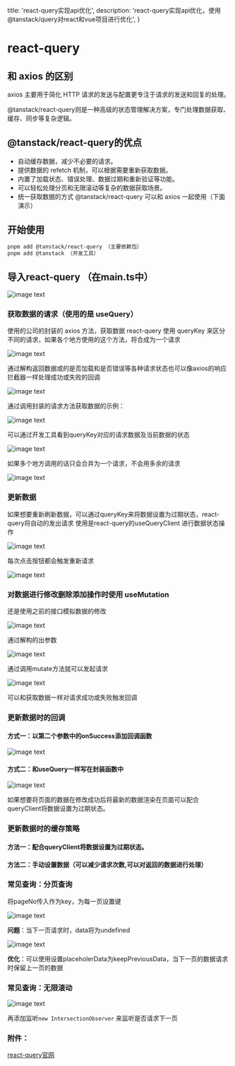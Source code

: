   title: 'react-query实现api优化',
  description: 'react-query实现api优化，使用@tanstack/query对react和vue项目进行优化',
}

# react-query
## 和 axios 的区别

axios 主要用于简化 HTTP 请求的发送与配置更专注于请求的发送和回复的处理。

@tanstack/react-query则是一种高级的状态管理解决方案，专门处理数据获取、缓存、同步等复杂逻辑。

## @tanstack/react-query的优点

- 自动缓存数据，减少不必要的请求。
- 提供数据的 refetch 机制，可以根据需要重新获取数据。
- 内置了加载状态、错误处理、数据过期和重新验证等功能。
- 可以轻松处理分页和无限滚动等复杂的数据获取场景。
- 统一获取数据的方式
@tanstack/react-query 可以和 axios 一起使用（下面演示）

## 开始使用

```bash
pnpm add @tanstack/react-query （主要依赖包）
pnpm add @tanstack （开发工具）
```

##   导入react-query   （在main.ts中）

![image text](./1.webp)


### 获取数据的请求（使用的是 useQuery）

使用的公司的封装的 axios 方法，获取数据
react-query 使用 queryKey 来区分不同的请求，如果各个地方使用的这个方法，将合成为一个请求  

![image text](./2.webp)

通过解构返回数据或的是否加载和是否错误等各种请求状态也可以像axios的响应拦截器一样处理成功或失败的回调

![image text](./3.webp)

通过调用封装的请求方法获取数据的示例：

![image text](./4.webp)

可以通过开发工具看到queryKey对应的请求数据及当前数据的状态

![image text](./5.webp)

如果多个地方调用的话只会合并为一个请求，不会用多余的请求

![image text](./6.webp)

### 更新数据

如果想要重新刷新数据，可以通过queryKey来将数据设置为过期状态，react-query将自动的发出请求
使用是react-query的useQueryClient 进行数据状态操作

![image text](./7.webp)

每次点击按钮都会触发重新请求

![image text](./8.webp)

### 对数据进行修改删除添加操作时使用 useMutation

还是使用之前的接口模拟数据的修改

![image text](./9.webp)

通过解构的出参数 

![image text](./10.webp)

通过调用mutate方法就可以发起请求

![image text](./11.webp)

可以和获取数据一样对请求成功或失败触发回调

### 更新数据时的回调

#### 方式一：以第二个参数中的onSuccess添加回调函数

![image text](./12.webp)

#### 方式二：和useQuery一样写在封装函数中

![image text](./13.webp)

如果想要将页面的数据在修改成功后将最新的数据渲染在页面可以配合queryClient将数据设置为过期状态。

### 更新数据时的缓存策略

#### 方法一：配合queryClient将数据设置为过期状态。

#### 方法二：手动设置数据（可以减少请求次数,可以对返回的数据进行处理） 


### 常见查询：分页查询
将pageNo传入作为key，为每一页设置键

![image text](./14.webp)

**问题**：当下一页请求时，data将为undefined

![image text](./15.webp)

**优化**：可以使用设置placeholerData为keepPreviousData，当下一页的数据请求时保留上一页的数据

### 常见查询：无限滚动

![image text](./16.webp)

再添加监听`new IntersectionObserver` 来监听是否请求下一页


### 附件：

[react-query官网](https://tanstack.com/query/latest/docs/framework/react/overview)

